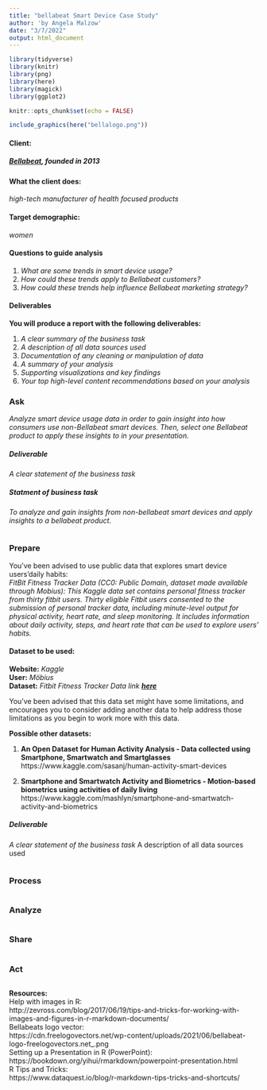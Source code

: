 ```yaml
---
title: "bellabeat Smart Device Case Study"
author: 'by Angela Malzow'
date: "3/7/2022"
output: html_document
---
```

```r
library(tidyverse)
library(knitr)
library(png)
library(here)
library(magick)
library(ggplot2)
```

```r
knitr::opts_chunk$set(echo = FALSE)
```

```r
include_graphics(here("bellalogo.png"))
```

#### **Client:** 
##### [**Bellabeat**](https://bellabeat.com/), *founded in 2013*   

#### **What the client does:** 
*high-tech manufacturer of health focused products*  

#### **Target demographic:** 
*women*  

#### **Questions to guide analysis**  
<ol>
<li>_What are some trends in smart device usage?_</li>  
<li>_How could these trends apply to Bellabeat customers?_</li>  
<li>_How could these trends help influence Bellabeat marketing strategy?_</li>
</ol>

#### **Deliverables**
**You will produce a report with the following deliverables:**
<ol>
<li>*A clear summary of the business task*</li>
<li>*A description of all data sources used*</li>
<li>*Documentation of any cleaning or manipulation of data*</li>
<li>*A summary of your analysis*</li>
<li>*Supporting visualizations and key findings*</li>
<li>*Your top high-level content recommendations based on your analysis*</li>
</ol>

### **Ask**
_Analyze smart device usage data in order to gain insight into how consumers use non-Bellabeat smart devices. Then, select one Bellabeat product to apply these insights to in your presentation._

##### **Deliverable** 
*A clear statement of the business task*

##### **Statment of business task**  
_To analyze and gain insights from non-bellabeat smart devices and apply insights to a bellabeat product._

```r

```

### **Prepare**  

You've been advised to use public data that explores smart device users’daily habits:  
_FitBit Fitness Tracker Data (CC0: Public Domain, dataset made available through Mobius): This Kaggle data set contains personal fitness tracker from thirty fitbit users. Thirty eligible Fitbit users consented to the submission of personal tracker data, including minute-level output for physical activity, heart rate, and sleep monitoring. It includes information about daily activity, steps, and heart rate that can be used to explore users’ habits._

#### **Dataset to be used:** 
**Website:** *Kaggle*  
**User:** *Möbius*  
**Dataset:** *Fitbit Fitness Tracker Data link [**here**](https://www.kaggle.com/arashnic/fitbit)*

You've been advised that this data set might have some limitations, and encourages you to consider adding another data to help address those limitations as you begin to work more with this data.  

**Possible other datasets:**

1. **An Open Dataset for Human Activity Analysis - Data collected using Smartphone, Smartwatch and Smartglasses**
https://www.kaggle.com/sasanj/human-activity-smart-devices

2. **Smartphone and Smartwatch Activity and Biometrics - Motion-based biometrics using activities of daily living**
https://www.kaggle.com/mashlyn/smartphone-and-smartwatch-activity-and-biometrics

##### **Deliverable** 
*A clear statement of the business task*
A description of all data sources used



```r

```

### **Process**

```r

```

### **Analyze**

```r

```

### **Share**

```r

```

### **Act**

```r

```



**Resources:**  
Help with images in R:  
http://zevross.com/blog/2017/06/19/tips-and-tricks-for-working-with-images-and-figures-in-r-markdown-documents/  
Bellabeats logo vector:  
https://cdn.freelogovectors.net/wp-content/uploads/2021/06/bellabeat-logo-freelogovectors.net_.png  
Setting up a Presentation in R (PowerPoint):  
https://bookdown.org/yihui/rmarkdown/powerpoint-presentation.html  
R Tips and Tricks:  
https://www.dataquest.io/blog/r-markdown-tips-tricks-and-shortcuts/  


